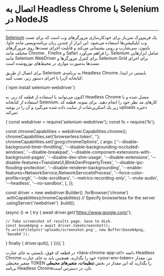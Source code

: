 
<Layout>

# اتصال به Headless Chrome با Selenium در NodeJS
<hr className="mb-2" />

<a href="https://www.selenium.dev/" className="blue-link">Selenium</a> یک فریم‌ورک متن‌باز
 برای خودکارسازی مرورگرهای وب است که برای تست وب اپلیکیشن‌ها استفاده می‌شود. این ابزار از چندین زبان برنامه‌نویسی مانند جاوا، پایتون، سی‌شارپ و روبی پشتیبانی می‌کند و قابلیت اجرای تست‌ها روی مرورگرهای مختلف مانند Chrome , Firefox  و Safari را فراهم می‌آورد. Selenium شامل ابزارهایی مانند Selenium WebDriver برای کنترل مرورگرها و Selenium Grid برای اجرای تست‌ها به‌صورت موازی در محیط‌های توزیع‌شده است.
<div className="h-4" />

برای اتصال از طریق Selenium به برنامه‌ی Headless Chrome بایستی در ابتدا، کتابخانه آن‌را با اجرای دستور زیر، نصب کنید:

<div className="h-4" />
<div dir='ltr'>
    <Highlight className="bash">
      {`npm install selenium-webdriver`}
    </Highlight>
</div>
<div className="h-2" />

اکنون می‌توانید با استفاده از قطعه کد زیر، به Headless Chrome متصل شده و با استفاده از کتابخانه Selenium، کارهای مد نظر خود را انجام دهید. برای نمونه، قطعه کد زیر یک اسکرین‌شات از سایت داده شده می‌گیرد و آن را در پوشه uploads ذخیره می‌کند:

<div className="h-4" />
<div dir='ltr'>
    <Highlight className="js">
      {`const webdriver = require('selenium-webdriver');
const fs = require('fs');

const chromeCapabilities = webdriver.Capabilities.chrome();
chromeCapabilities.set('browserless:token', '<your-env-token>');
chromeCapabilities.set('goog:chromeOptions', {
  args: [
    '--disable-background-timer-throttling',
    '--disable-backgrounding-occluded-windows',
    '--disable-breakpad',
    '--disable-component-extensions-with-background-pages',
    '--disable-dev-shm-usage',
    '--disable-extensions',
    '--disable-features=TranslateUI,BlinkGenPropertyTrees',
    '--disable-ipc-flooding-protection',
    '--disable-renderer-backgrounding',
    '--enable-features=NetworkService,NetworkServiceInProcess',
    '--force-color-profile=srgb',
    '--hide-scrollbars',
    '--metrics-recording-only',
    '--mute-audio',
    '--headless',
    '--no-sandbox',
  ],
});

const driver = new webdriver.Builder()
  .forBrowser('chrome')
  .withCapabilities(chromeCapabilities)
  // Specify browserless for the server
  .usingServer('<liara-chrome-app-url>/webdriver')
  .build();

(async () => {
  try {
    await driver.get('https://www.google.com/');

    // Take screenshot of results page. Save to disk.
    const base64png = await driver.takeScreenshot();
    fs.writeFileSync('uploads/screenshot.png', new Buffer(base64png, 'base64'));
  } finally {
    driver.quit();
  }
})();`}
    </Highlight>
</div>
<div className="h-2" />

در قطعه کد فوق، بایستی به جای عبارت <Important>\<liara-chrome-app-url\></Important> دامنه Headless Chrome خود را بگذارید، همچنین باید به جای عبارت <Important>\<your-env-token\></Important> نیز، مقدار متغیر محیطی <Important>TOKEN</Important> را بگذارید که این مقدار در بخش <b>تنظیمات، متغیرهای محیطی</b> برنامه Headless Chromeتان، در دسترس است.

</Layout>